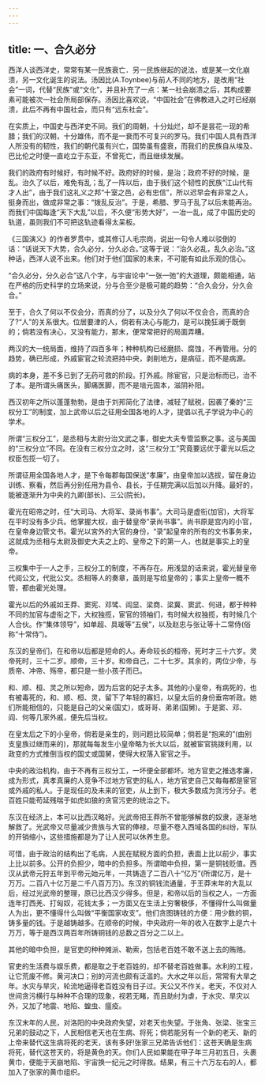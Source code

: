 ```yaml
---
---
---
```

title: 一、合久必分
---



西洋人谈西洋史，常常有某一民族衰亡．另一民族继起的说法，或是某一文化崩溃，另一文化诞生的说法。汤因比(A.Toynbee)与前人不同的地方，是改用“社会”一词，代替“民族”或“文化”，并且补充了一点：某一社会崩溃之后，其构成要素可能被次一社会所局部保存。汤因比喜欢说，“中国社会”在佛教进入之时已经崩溃，此后不再有中国社会，而只有“远东社会”。

在实质上，中国史与西洋史不同。我们的周朝，十分灿烂，却不是昙花一现的希腊；我们的汉朝，十分雄伟，而不是一衰而不可复兴的罗马。我们中国人具有西洋人所没有的韧性，我们的朝代虽有兴亡，国势虽有盛衰，而我们的民族自从埃及、巴比伦之时便一直屹立于东亚，不曾死亡，而且继续发展。

我们的政府有时候好，有时候不好。政府好的时候，是治；政府不好的时候，是乱。治久了以后，难免有乱；乱了一阵以后，由于我们这个韧性的民族“江山代有才人出”，由于我们这礼义之邦“十室之邑，必有忠信”，所以迟早会有非常之人，挺身而出，做成非常之事：“拨乱反治”。于是，希腊、罗马于乱了以后未能再治。而我们中国每逢“天下大乱”以后，不久便“形势大好”，一冶一乱，成了中国历史的轨道，虽则我们不可把这轨迹看得太呆板。

《三国演义》的作者罗贯中，或其修订人毛宗岗，说出一句令人难以驳倒的话：“话说天下大势，合久必分，分久必合。”这等于说：“治久必乱，乱久必治。”这种话，西洋人说不出来。他们对于他们国家的未来，不可能有如此乐观的信心。

“合久必分，分久必合”这八个字，与宇宙论中“一张一弛”的大道理，颇能相通，站在严格的历史科学的立场来说，分与合至少是极可能的趋势：“合久会分，分久会合。”

至于，合久了何以不仅会分，而真的分了，以及分久了何以不仅会合，而真的合了?“人”的关系很大。位居要津的人，倘若有决心与能力，是可以挽狂澜于既倒的；倘若没有决心，又没有能力，那末，便常常把好的局面弄糟。

两汉的大一统局面，维持了四百多年；种种机构已经磨损、腐蚀，不再管用。分的趋势，确已形成，外戚宦官之轮流把持中央，剥削地方，是病征，而不是病源。

病的本身，差不多已到了无药可救的阶段。打外戚。除宦官，只是治标而已，治不了本。是所谓头痛医头，脚痛医脚，而不是培元固本，滋阴补阳。

西汉初年之所以蓬蓬勃勃，是由于刘邦简化了法律，减轻了赋税，因袭了秦的“三权分工”的制度，加上武帝以后之征用全国各地的人才，提倡以孔子学说为中心的学术。

所谓“三权分工”，是丞相与太尉分治文武之事，御史大夫专管监察之事。这与美国的“三权分立”不同。在没有三权分立之时，这“三权分工”究竟要远优于霍光以后之权臣包揽一切了。

所谓征用全国各地人才，是下令每郡每国保送“孝廉”，由皇帝加以选拔，留在身边训练、察看，然后再分别任用为县令、县长，于任期完满以后加以升降。最好的，能被逐渐升为中央的九卿(部长)、三公(院长)。

霍光在昭帝之时，任“大司马、大将军、录尚书事”。大司马是虚衔(加官)，大将军在平时没有多少兵。他掌握大权，由于替皇帝“录尚书事”。尚书原是宫内的小官，在皇帝身边管文书。霍光以宮外的大官的身份，“录”起皇帝的所有的文书事务来，这就成为丞相与太尉及御史大夫之上的、皇帝之下的第一人，也就是事实上的皇帝。

三权集中于一人之手，三权分工的制度，不再存在。用浅显的话来说，霍光替皇帝代阅公文，代批公文。丞相等人的奏章，虽则是写给皇帝的；事实上皇帝一概不管，都由霍光处理。

霍光以后的外戚如王莽、窦宪、邓骘、阎显、梁商、梁冀、窦武、何进，都于种种不同的加官与虚衔之下，大权独揽，宦官的领袖们，有时候大权独揽，有时候几个人合伙。作“集体领导”，如单超、具瑗等“五侯”，以及赵忠与张让等十二常侍(俗称“十常侍”)。

东汉的皇帝们，在和帝以后都是短命的人。寿命较长的桓帝，死时才三十六岁。灵帝死时，三十二岁。顺帝，三十岁。和帝自己，二十七岁。其余的，两位少帝，与质帝、冲帝、殇帝，都只是一些小孩子而已。

和、顺、桓、灵之所以短命，因为后宮的妃子太多。其他的小皇帝，有病死的，也有被毒死的，和、顺、桓、灵，留下了年轻的寡妇，以皇太后的身份垂帘听政。她们所能相信的，只能是自己的父亲(国丈)，或哥哥、弟弟(国舅)。于是窦、邓、阎、何等几家外戚，便先后当权。

在皇太后之下的小皇帝，倘若是亲生的，则问题比较简单；倘若是“抱来的”(由别支皇族过继而来的)，那就每每发生小皇帝略为长大以后，就被宦官挑拨利用，以政变的方式推倒当权的国丈或国舅，使得大权落入宦官之手。

中央的政治机构，由于不再有三权分工，一坏便全部都坏。地方官吏之推选孝廉，成为形式，真孝真廉的人竞争不过地方官吏的私人，地方官吏自己又每每都是宦官或外戚的私人。于是现任的及未来的官吏，从上到下，极大多数成为贪污分子。老百姓只能苟延残喘于如虎如狼的贪官污吏的统治之下。

东汉在经济上，本可以比西汉略好。光武帝把王莽所不曾能够解救的奴隶，逐渐地解救了。光武帝又尽量减少贵族与大官的俸禄，尽量不卷入西域各国的纠纷，军队的开销缩小，这些措施都是为了让人民可以休养生息。

可惜，由于政治的结构出了毛病，人民在赋税方面的负担，表面上比以前少，事实上比以前多。公开的负担少，暗中的负担多。所谓暗中负担，第一是铜钱贬值。西汉从武帝元狩五年到平帝元始元年，一共铸造了二百八十“亿万”(所谓亿万，是十万万。二百八十亿万是二千八百万万)。东汉的铜钱流通量，于王莽末年的大乱以后，经过光武帝的整理，原已比西汉少得多。但是，和帝以后的当权之人，一方面连年打西羌、打匈奴，花钱太多；一方面又在生活上穷奢极侈，不懂得什么叫做量人为出，更不懂得什么叫做“平衡国家收支”。他们贪图铸钱的方便：用少数的铜，铸多量的钱。于是越铸越多。在顺帝的时候，中央政府一年的收入在数字上是六十万万，等于是西汉两百年所铸铜钱的总数之百分之二以上。

其他的暗中负担，是官吏的种种摊派、勒索，包括老百姓不敢不送上去的贿赂。

官吏的生活费与娱乐费，都是取之于老百姓的，却不替老百姓做事。水利的工程，让它荒废不修。黄河决口；别的河流也颇有泛滥的。大水之年以后，常常有大旱之年。水灾与旱灾，轮流地逼得老百姓没有日子过。天公又不作关。老天，不仅对人世间贪污横行与种种不合理的现象，视若无睹，而且助纣为虐，于水灾、旱灾以外，又加了地震、地陷、蝗虫、瘟疫。

东汉末年的人民，对洛阳的中央政府失望，对老天也失望。于张角、张梁、张宝三兄弟的鼓动之下，人民相信老天也在生病、将死；倘若能另有一个新的老天、新的上帝来替代这生病将死的老天，该有多好!张家三兄弟告诉他们：这苍天确是生病将死，替代这苍天的，将是黄色的天。你们人民如果能在甲子年三月初五日，头裹黄巾，便能于天崩地陷、宇宙换一纪元之时得救。结果，有三十六万左右的人，都加入了张家的黄巾组织。